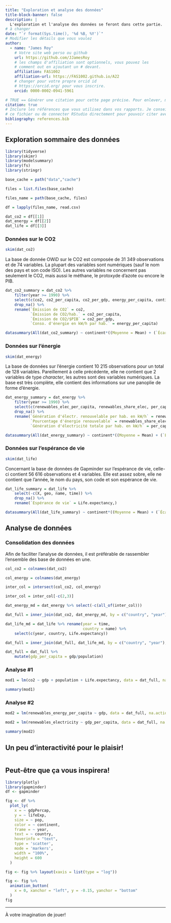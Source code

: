 ```yaml
---
title: "Exploration et analyse des données"
title-block-banner: false
description: | 
  L'exploration et l'analyse des données se feront dans cette partie.
# à changer
date: "`r format(Sys.time(), '%d %B, %Y')`"
# Modifier les détails que vous voulez
author:
  - name: "James Roy"
    # Votre site web perso ou github
    url: https://github.com/JJamesRoy
    # les champs d'affiliation sont optionnels, vous pouvez les
    # comment out en ajoutant un # devant.
    affiliation: FAS1002
    affiliation-url: https://FAS1002.github.io/A22
    # changer pour votre propre orcid id
    # https://orcid.org/ pour vous inscrire.
    orcid: 0000-0002-0941-5961

# TRUE == Générer une citation pour cette page précise. Pour enlever, mettre false.
citation: true
# Inclure les références que vous utilisez dans vos rapports. Je conseille Zotero pour construire
# ce fichier ou de connecter RStudio directement pour pouvoir citer avec @nom-de-reference.
bibliography: references.bib
---
```


## Exploration sommaire des données

```r
library(tidyverse)
library(skimr)
library(modelsummary)
library(fs)
library(stringr)
```

```r
base_cache = path("data","cache")

files = list.files(base_cache)

files_name = path(base_cache, files)

df = lapply(files_name, read.csv)

dat_co2 = df[[1]]
dat_energy = df[[2]]
dat_life = df[[3]]
```

### Données sur le CO2

```r
skim(dat_co2)
```

La base de donnée OWiD sur le CO2 est composée de 31 349 observations et de 74 variables. La plupart des variables sont numériques (sauf le nom des pays et son code ISO). Les autres variables ne concernent pas seulement le CO2, mais aussi le méthane, le protoxyde d'azote ou encore le PIB.

```r
dat_co2_summary = dat_co2 %>% 
    filter(year >= 1990) %>% 
    select(c(co2, co2_per_capita, co2_per_gdp, energy_per_capita, continent)) %>%
    drop_na() %>% 
    rename(`Émission de CO2` = co2,
           `Émission de CO2/hab.` = co2_per_capita,
           `Émission de CO2/$PIB` = co2_per_gdp,
           `Conso. d'énergie en kW/h par hab.` = energy_per_capita)

datasummary(All(dat_co2_summary) ~ continent*((Moyenne = Mean) + (`Écart-type` = SD) + Min + Max + (Histogramme = Histogram)), data = dat_co2_summary)
```

### Données sur l'énergie

```r
skim(dat_energy)
```

La base de données sur l'énergie contient 10 215 observations pour un total de 128 variables. Pareillement à celle précédente, elle ne contient que 2 variables de type *character*, les autres sont des variables numériques. La base est très complète, elle contient des informations sur une panoplie de forme d'énergie.

```r
dat_energy_summary = dat_energy %>% 
    filter(year >= 1990) %>% 
    select(c(renewables_elec_per_capita, renewables_share_elec, per_capita_electricity, continent)) %>%
    drop_na() %>% 
    rename(`Génération d'électr. renouvelable per hab. en kW/h` = renewables_elec_per_capita,
           `Pourcentage d'énergie renouvelable` = renewables_share_elec,
           `Génération d'électricité totale par hab. en kW/h` = per_capita_electricity)

datasummary(All(dat_energy_summary) ~ continent*((Moyenne = Mean) + (`Écart-type` = SD) + Min + Max + (Histogramme = Histogram)), data = dat_energy_summary)
```

### Données sur l'espérance de vie

```r
skim(dat_life)
```

Concernant la base de données de Gapminder sur l'espérance de vie, celle-ci contient 56 616 observations et 4 variables. Elle est assez sobre, elle ne contient que l'année, le nom du pays, son code et son espérance de vie.

```r
dat_life_summary = dat_life %>% 
    select(-c(X, geo, name, time)) %>%
    drop_na() %>% 
    rename(`Espérance de vie` = Life.expectancy,)

datasummary(All(dat_life_summary) ~ continent*((Moyenne = Mean) + (`Écart-type` = SD) + Min + Max + (Histogramme = Histogram)), data = dat_life_summary)
```

## Analyse de données

### Consolidation des données

Afin de faciliter l'analyse de données, il est préférable de rassembler l'ensemble des base de données en une.

```r
col_co2 = colnames(dat_co2)

col_energy = colnames(dat_energy)

inter_col = intersect(col_co2, col_energy)

inter_col = inter_col[-c(2,3)]

dat_energy_md = dat_energy %>% select(-c(all_of(inter_col)))

dat_full = inner_join(dat_co2, dat_energy_md, by = c("country", "year"), keep = FALSE)

dat_life_md = dat_life %>% rename(year = time,
                                  country = name) %>% 
    select(c(year, country, Life.expectancy))

dat_full = inner_join(dat_full, dat_life_md, by = c("country", "year"), keep = FALSE)

dat_full = dat_full %>% 
    mutate(gdp_per_capita = gdp/population)
```

### Analyse #1

```r
mod1 = lm(co2 ~ gdp + population + Life.expectancy, data = dat_full, na.action=na.exclude)

summary(mod1)

```

### Analyse #2

```r
mod2 = lm(renewables_energy_per_capita ~ gdp, data = dat_full, na.action=na.exclude)

mod2 = lm(renewables_electricity ~ gdp_per_capita, data = dat_full, na.action=na.exclude)

summary(mod2)
```

## Un peu d'interactivité pour le plaisir!

```r
```

## Peut-être que ça vous inspirera!

```r
library(plotly)
library(gapminder)
df <- gapminder

fig <- df %>%
  plot_ly(
    x = ~ gdpPercap,
    y = ~ lifeExp,
    size = ~ pop,
    color = ~ continent,
    frame = ~ year,
    text = ~ country,
    hoverinfo = "text",
    type = 'scatter',
    mode = 'markers',
    width = "100%",
    height = 600
  )

fig <- fig %>% layout(xaxis = list(type = "log"))

fig <- fig %>%
  animation_button(
    x = 0, xanchor = "left", y = -0.15, yanchor = "bottom"
  )
fig
```

------------------------------------------------------------------------

À votre imagination de jouer!
